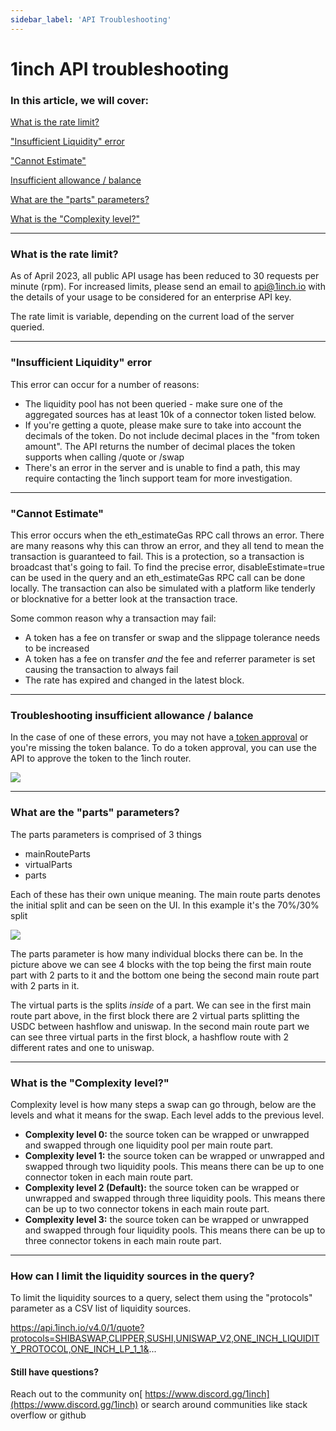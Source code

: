 ```yaml
---
sidebar_label: 'API Troubleshooting'
---
```

# 1inch API troubleshooting


### In this article, we will cover:


[What is the rate limit?](https://help.1inch.io/en/articles/5998758-1inch-api-troubleshooting#h_cdaa0dc28c)

["Insufficient Liquidity" error](https://help.1inch.io/en/articles/5998758-1inch-api-troubleshooting#h_26a92a140f)

["Cannot Estimate"](https://help.1inch.io/en/articles/5998758-1inch-api-troubleshooting#h_fdfd390620)

[Insufficient allowance / balance](https://help.1inch.io/en/articles/5998758-1inch-api-troubleshooting#h_57ea327d34)

[What are the "parts" parameters?](https://help.1inch.io/en/articles/5998758-1inch-api-troubleshooting#h_caa7c96bf6)

[What is the "Complexity level?"](https://help.1inch.io/en/articles/5998758-1inch-api-troubleshooting#h_f7a65b4db1)


---

### What is the rate limit?

As of April 2023, all public API usage has been reduced to 30 requests per minute (rpm). For increased limits, please send an email to api@1inch.io with the details of your usage to be considered for an enterprise API key.

The rate limit is variable, depending on the current load of the server queried.


---

### "Insufficient Liquidity" error


This error can occur for a number of reasons:



* The liquidity pool has not been queried - make sure one of the aggregated sources has at least 10k of a connector token listed below.
* If you're getting a quote, please make sure to take into account the decimals of the token. Do not include decimal places in the "from token amount". The API returns the number of decimal places the token supports when calling /quote or /swap
* There's an error in the server and is unable to find a path, this may require contacting the 1inch support team for more investigation.


---

### "Cannot Estimate"


This error occurs when the eth_estimateGas RPC call throws an error. There are many reasons why this can throw an error, and they all tend to mean the transaction is guaranteed to fail. This is a protection, so a transaction is broadcast that's going to fail. To find the precise error, disableEstimate=true can be used in the query and an eth_estimateGas RPC call can be done locally. The transaction can also be simulated with a platform like tenderly or blocknative for a better look at the transaction trace.

Some common reason why a transaction may fail:



* A token has a fee on transfer or swap and the slippage tolerance needs to be increased
* A token has a fee on transfer _and_ the fee and referrer parameter is set causing the transaction to always fail
* The rate has expired and changed in the latest block.


---

### Troubleshooting insufficient allowance / balance


In the case of one of these errors, you may not have a[ token approval](https://help.1inch.io/en/articles/6147312-token-approvals) or you're missing the token balance. To do a token approval, you can use the API to approve the token to the 1inch router.

![](./assets/insufficientAllowance.png)

---

### What are the "parts" parameters?


The parts parameters is comprised of 3 things

* mainRouteParts
* virtualParts
* parts

Each of these has their own unique meaning. The main route parts denotes the initial split and can be seen on the UI. In this example it's the 70%/30% split

![](./assets/routing.png)

The parts parameter is how many individual blocks there can be. In the picture above we can see 4 blocks with the top being the first main route part with 2 parts to it and the bottom one being the second main route part with 2 parts in it.

The virtual parts is the splits _inside_ of a part. We can see in the first main route part above, in the first block there are 2 virtual parts splitting the USDC between hashflow and uniswap. In the second main route part we can see three virtual parts in the first block, a hashflow route with 2 different rates and one to uniswap.

---

### What is the "Complexity level?"


Complexity level is how many steps a swap can go through, below are the levels and what it means for the swap. Each level adds to the previous level.



* **Complexity level 0:** the source token can be wrapped or unwrapped and swapped through one liquidity pool per main route part.
* **Complexity level 1:** the source token can be wrapped or unwrapped and swapped through two liquidity pools. This means there can be up to one connector token in each main route part.
* **Complexity level 2 (Default):** the source token can be wrapped or unwrapped and swapped through three liquidity pools. This means there can be up to two connector tokens in each main route part. 
* **Complexity level 3:** the source token can be wrapped or unwrapped and swapped through four liquidity pools. This means there can be up to three connector tokens in each main route part.


---

### How can I limit the liquidity sources in the query?


To limit the liquidity sources to a query, select them using the "protocols" parameter as a CSV list of liquidity sources.

https://api.1inch.io/v4.0/1/quote?protocols=SHIBASWAP,CLIPPER,SUSHI,UNISWAP_V2,ONE_INCH_LIQUIDITY_PROTOCOL,ONE_INCH_LP_1_1&...

#### Still have questions?


Reach out to the community on[ https://www.discord.gg/1inch](https://www.discord.gg/1inch) or search around communities like stack overflow or github